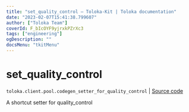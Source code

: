 ```yaml
---
title: "set_quality_control — Toloka-Kit | Toloka documentation"
date: "2023-02-07T15:41:38.799607"
author: ["Toloka Team"]
coverId: F_bIcOYF9yjrxkPZrXc3
tags: ["engineering"]
ogDescription: ""
docsMenu: "tkitMenu"
---
```


# set_quality_control
`toloka.client.pool.codegen_setter_for_quality_control` | [Source code](https://github.com/Toloka/toloka-kit/blob/v1.1.3/src/client/pool/__init__.py#L0)

A shortcut setter for quality_control